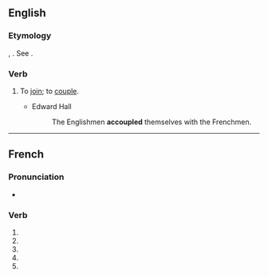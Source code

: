 {{also|accouplé}}
==English==

===Etymology===
{{etyl|fro|en}} {{m|fro|acopler}}, {{etyl|fr|en}} {{m|fr|accoupler}}. See {{m|en|couple}}.

===Verb===
{{en-verb|accoupl}}

# {{lb|en|transitive|obsolete|rare}} To [[join]]; to [[couple]].
#* Edward Hall
#*: The Englishmen '''accoupled''' themselves with the Frenchmen.

----

==French==

===Pronunciation===
* {{homophones|accouplent|accouples|lang=fr}}

===Verb===
{{head|fr|verb form}}

# {{inflection of|accoupler||1|s|pres|indc|lang=fr}}
# {{inflection of|accoupler||3|s|pres|indc|lang=fr}}
# {{inflection of|accoupler||1|s|pres|subj|lang=fr}}
# {{inflection of|accoupler||3|s|pres|subj|lang=fr}}
# {{inflection of|accoupler||2|s|impr|lang=fr}}